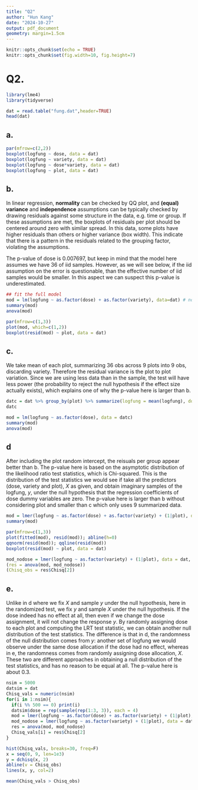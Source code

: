 ```yaml
---
title: "Q2"
author: "Hun Kang"
date: "2024-10-27"
output: pdf_document
geometry: margin=1.5cm
---
```


```r
knitr::opts_chunk$set(echo = TRUE)
knitr::opts_chunk$set(fig.width=10, fig.height=7) 
```


# Q2.
```r
library(lme4)
library(tidyverse)
```

```r
dat = read.table("fung.dat",header=TRUE)
head(dat)
```

## a.
```r
par(mfrow=c(2,2))
boxplot(logfung ~ dose, data = dat)
boxplot(logfung ~ variety, data = dat)
boxplot(logfung ~ dose*variety, data = dat)
boxplot(logfung ~ plot, data = dat)
```

## b.
In linear regression, **normality** can be checked by QQ plot, and **(equal) variance** and **independence** assumptions can be typically checked by drawing residuals against some structure in the data, e.g. time or group. If these assumptions are met, the boxplots of residuals per plot should be centered around zero with similar spread. In this data, some plots have higher residuals than others or higher variance (box width). This indicate that there is a pattern in the residuals related to the grouping factor, violating the assumptions.

The p-value of dose is 0.007697, but keep in mind that the model here assumes we have 36 of iid samples. However, as we will see below, if the iid assumption on the error is questionable, than the effective number of iid samples would be smaller. In this aspect we can suspect this p-value is underestimated.
```r
## fit the full model
mod = lm(logfung ~ as.factor(dose) + as.factor(variety), data=dat) # no plot effect
summary(mod)
anova(mod)
```

```r
par(mfrow=c(1,3))
plot(mod, which=c(1,2))
boxplot(resid(mod) ~ plot, data = dat)
```



## c.
We take mean of each plot, summarizing 36 obs across 9 plots into 9 obs, discarding variety. Therefore the residual variance is the plot to plot variation. Since we are using less data than in the sample, the test will have less power (the probability to reject the null hypothesis if the effect size actually exists), which explains one of why the p-value here is larger than b.
```r
datc = dat %>% group_by(plot) %>% summarize(logfung = mean(logfung), dose = first(dose))
datc
```
```r
mod = lm(logfung ~ as.factor(dose), data = datc)
summary(mod)
anova(mod)
```

## d
After including the plot random intercept, the reisuals per group appear better than b. The p-value here is based on the asymptotic distribution of the likelihood ratio test statistics, which is Chi-squared. This is the distribution of the test statistics we would see if take all the predictors (dose, variety and plot), $X$ as given, and obtain imaginary samples of the logfung, $y$, under the null hypothesis that the regression coefficients of dose dummy variables are zero. The p-value here is larger than b without considering plot and smaller than c which only uses 9 summarized data.
```r
mod = lmer(logfung ~ as.factor(dose) + as.factor(variety) + (1|plot), data = dat, REML=F)
summary(mod)
```
```r
par(mfrow=c(1,3))
plot(fitted(mod), resid(mod)); abline(h=0)
qqnorm(resid(mod)); qqline(resid(mod))
boxplot(resid(mod) ~ plot, data = dat)
```

```r
mod_nodose = lmer(logfung ~ as.factor(variety) + (1|plot), data = dat, REML=F)
(res = anova(mod, mod_nodose))
(Chisq_obs = res$Chisq[2])
```

## e.
Unlike in d where we fix $X$ and sample $y$ under the null hypothesis, here in the randomized test, we fix $y$ and sample $X$ under the null hypothesis. If the dose indeed has no effect at all, then even if we change the dose assignment, it will not change the response $y$. By randomly assigning dose to each plot and computing the LRT test statistic, we can obtain another null distribution of the test statistics. The difference is that in d, the randomness of the null distribution comes from $y$: another set of logfung we would observe under the same dose allocation if the dose had no effect, whereas in e, the randomness comes from randomly assigning dose allocation, $X$. These two are different approaches in obtaining a null distribution of the test statistics, and has no reason to be equal at all. The p-value here is about $0.3$.
```r
nsim = 5000
datsim = dat
Chisq_vals = numeric(nsim)
for(i in 1:nsim){
  if(i %% 500 == 0) print(i)
  datsim$dose = rep(sample(rep(1:3, 3)), each = 4)
  mod = lmer(logfung ~ as.factor(dose) + as.factor(variety) + (1|plot), data = datsim, REML=F)
  mod_nodose = lmer(logfung ~ as.factor(variety) + (1|plot), data = datsim, REML=F)
  res = anova(mod, mod_nodose)
  Chisq_vals[i] = res$Chisq[2]
}
```

```r
hist(Chisq_vals, breaks=30, freq=F)
x = seq(0, 9, len=1e3)
y = dchisq(x, 2)
abline(v = Chisq_obs)
lines(x, y, col=2)
```


```r
mean(Chisq_vals > Chisq_obs)
```











